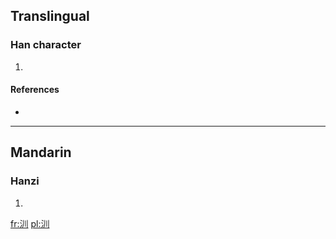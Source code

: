 ==Translingual==

===Han character===
{{Han char|rn=85|rad=水|as=03|sn=6|four=3210<sub>0</sub>|canj=水中中中 (ELLL)}}

# {{defn|Han|sort=水03}}

====References====
* {{Han ref|kx=0604.120|dkj=17117|dj=0998.070|hdz=31552.080|uh=6C4C|ud=27724|bh=CA40|bd=51776}}

----

==Mandarin==

===Hanzi===
{{cmn-hanzi|pin=[[chuàn]] ([[chuan4]]), [[fěng]] ([[feng3]])|wg=ch'uan<sup>4</sup>, feng<sup>3</sup>}}

# {{defn|Mandarin|sort=水03}}

[[fr:汌]]
[[pl:汌]]